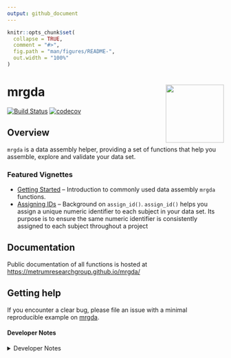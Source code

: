 ```yaml
---
output: github_document
---
```


<!-- README.md is generated from README.Rmd. Please edit that file -->

```r
knitr::opts_chunk$set(
  collapse = TRUE,
  comment = "#>",
  fig.path = "man/figures/README-",
  out.width = "100%"
)
```

# mrgda <a href='https:/metrumresearchgroup.github.io/mrgda'><img src='man/figures/logo.png' align="right" width="135px"/></a>

<!-- badges: start -->
[![Build Status](https://github-drone.metrumrg.com/api/badges/metrumresearchgroup/mrgda/status.svg)](https://github-drone.metrumrg.com/metrumresearchgroup/mrgda)
[![codecov](https://codecov.io/gh/metrumresearchgroup/mrgda/branch/main/graph/badge.svg)](https://codecov.io/gh/metrumresearchgroup/mrgda)
<!-- badges: end -->

## Overview 

`mrgda` is a data assembly helper, providing a set of functions that help 
you assemble, explore and validate your data set.


### Featured Vignettes

* [Getting Started](https://metrumresearchgroup.github.io/mrgda/articles/getting-started.html) -- Introduction to commonly used data assembly `mrgda` functions.
* [Assigning IDs](https://metrumresearchgroup.github.io/mrgda/articles/assigning-id.html) -- Background on `assign_id()`. `assign_id()` helps you assign a unique numeric identifier to each subject in your data set. Its purpose is to ensure the same numeric identifier is consistently assigned to each subject throughout a project
    
## Documentation
Public documentation of all functions is hosted at [https://metrumresearchgroup.github.io/mrgda/](https://metrumresearchgroup.github.io/mrgda/)


## Getting help

If you encounter a clear bug, please file an issue with a minimal reproducible example on [mrgda](https://github.com/mrgda/issues). 

#### Developer Notes

<details closed>
<summary>Developer Notes</summary>

`mrgda` uses [pkgr](https://github.com/metrumresearchgroup/pkgr) to manage
development dependencies and [renv](https://rstudio.github.io/renv/) to
provide isolation. To replicate this environment,

1.  clone the repo

2.  install [pkgr](https://github.com/metrumresearchgroup/pkgr)

3.  open package in an R session and run `renv::init(bare = TRUE)`

    -   install `renv` \> 0.8.3-4 into default `.libPaths()` prior to this step
        if not already installed

4.  run `pkgr install` in terminal within package directory

5.  restart session

Then, launch R with the repo as the working directory (open the project
in RStudio). `renv` will activate and find the project library.

</details>

